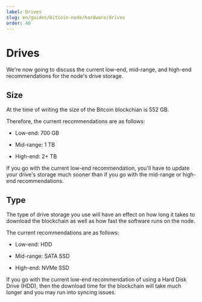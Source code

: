 ```yaml
---
label: Drives
slug: en/guides/bitcoin-node/hardware/drives
order: 40
---
```



# Drives

We're now going to discuss the current low-end, mid-range, and high-end recommendations for the node's drive storage.

## Size

At the time of writing the size of the Bitcoin blockchian is 552 GB.

Therefore, the current recommendations are as follows:

- Low-end: 700 GB

- Mid-range: 1 TB

- High-end: 2+ TB

<Callout client:load type="warning">
  If you go with the current low-end recommendation, you'll have to update your drive's storage much sooner than if you go with the mid-range or high-end recommendations. 
</Callout>

## Type

The type of drive storage you use will have an effect on how long it takes to download the blockchain as well as how fast the software runs on the node.

The current recommendations are as follows:

- Low-end: HDD

- Mid-range: SATA SSD

- High-end: NVMe SSD

<Callout client:load type="warning">
  If you go with the current low-end recommendation of using a Hard Disk Drive (HDD), then the download time for the blockchain will take much longer and you may run into syncing issues.
</Callout>

